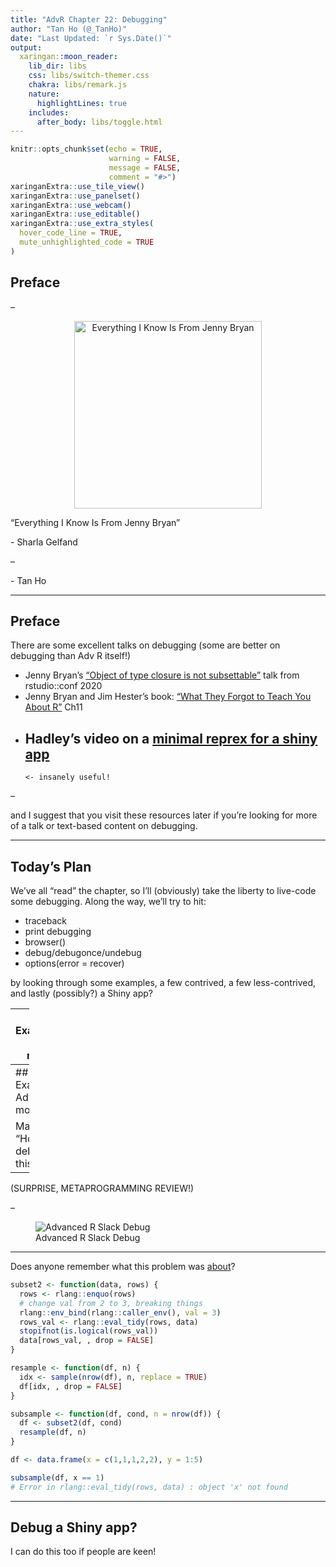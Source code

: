 ```yaml
---
title: "AdvR Chapter 22: Debugging"
author: "Tan Ho (@_TanHo)"
date: "Last Updated: `r Sys.Date()`"
output:
  xaringan::moon_reader:
    lib_dir: libs
    css: libs/switch-themer.css
    chakra: libs/remark.js
    nature:
      highlightLines: true
    includes:
      after_body: libs/toggle.html
---
```



```r
knitr::opts_chunk$set(echo = TRUE,
                      warning = FALSE,
                      message = FALSE,
                      comment = "#>")
xaringanExtra::use_tile_view()
xaringanExtra::use_panelset()
xaringanExtra::use_webcam()
xaringanExtra::use_editable()
xaringanExtra::use_extra_styles(
  hover_code_line = TRUE,         
  mute_unhighlighted_code = TRUE  
)

```

## Preface

--

<center><img src = "eikifjb.png" alt= "Everything I Know Is From Jenny Bryan" width = 300> </center>

"Everything I Know Is From Jenny Bryan" 

\- Sharla Gelfand 

--

\- Tan Ho

---

## Preface

There are some excellent talks on debugging (some are better on debugging than Adv R itself!)

- Jenny Bryan's ["Object of type closure is not subsettable"](https://github.com/jennybc/debugging#readme) talk from rstudio::conf 2020
- Jenny Bryan and Jim Hester's book: ["What They Forgot to Teach You About R"](https://rstats.wtf/) Ch11
- Hadley's video on a [minimal reprex for a shiny app](https://www.youtube.com/watch?v=9w8ANOAlWy4) 
--
` <- insanely useful!`

--

and I suggest that you visit these resources later if you're looking for more of a talk or text-based content on debugging.

---

## Today's Plan

We've all "read" the chapter, so I'll (obviously) take the liberty to live-code some debugging. Along the way, we'll try to hit: 

- traceback
- print debugging
- browser()
- debug/debugonce/undebug
- options(error = recover)

by looking through some examples, a few contrived, a few less-contrived, and lastly (possibly?) a Shiny app?

---
## Examples, easy mode

Let's use one of the canned examples from rstats.wtf to get us started.

```r
usethis::use_course("rstd.io/wtf-debugging")
# Example 1: Spartan
```

---
## Examples, AdvR mode

Maya: "How do I debug this"? 
--
(SURPRISE, METAPROGRAMMING REVIEW!)

--

![Advanced R Slack Debug](maya-how-do-i-debug.png)

---

Does anyone remember what this problem was [about](https://adv-r.hadley.nz/evaluation.html#tidy-evaluation)?

```r
subset2 <- function(data, rows) {
  rows <- rlang::enquo(rows)
  # change val from 2 to 3, breaking things
  rlang::env_bind(rlang::caller_env(), val = 3)
  rows_val <- rlang::eval_tidy(rows, data)
  stopifnot(is.logical(rows_val))
  data[rows_val, , drop = FALSE]
}

resample <- function(df, n) {
  idx <- sample(nrow(df), n, replace = TRUE)
  df[idx, , drop = FALSE]
}

subsample <- function(df, cond, n = nrow(df)) {
  df <- subset2(df, cond)
  resample(df, n)
}

df <- data.frame(x = c(1,1,1,2,2), y = 1:5)

subsample(df, x == 1)
# Error in rlang::eval_tidy(rows, data) : object 'x' not found
```

---

## Debug a Shiny app?

I can do this too if people are keen!

